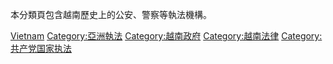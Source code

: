 本分類頁包含越南歷史上的公安、警察等執法機構。
[[Category:各國執法|Vietnam]]
[[Category:亞洲執法|Category:亞洲執法]]
[[Category:越南政府|Category:越南政府]]
[[Category:越南法律|Category:越南法律]]
[[Category:共产党国家执法|Category:共产党国家执法]]